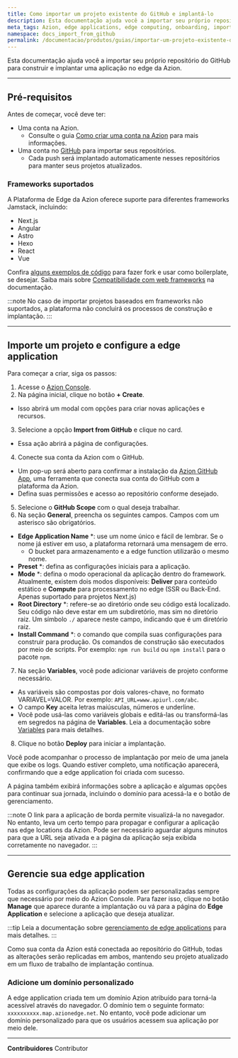 ```yaml
---
title: Como importar um projeto existente do GitHub e implantá-lo
description: Esta documentação ajuda você a importar seu próprio repositório do GitHub para construir e implantar uma aplicação no edge da Azion.
meta_tags: Azion, edge applications, edge computing, onboarding, importar do GitHub
namespace: docs_import_from_github
permalink: /documentacao/produtos/guias/importar-um-projeto-existente-do-github/
---
```


Esta documentação ajuda você a importar seu próprio repositório do GitHub para construir e implantar uma aplicação no edge da Azion.

---

## Pré-requisitos

Antes de começar, você deve ter:

- Uma conta na Azion.
    - Consulte o guia [Como criar uma conta na Azion](/pt-br/documentacao/produtos/contas/criar-uma-conta/) para mais informações.
- Uma conta no [GitHub](https://github.com/signup) para importar seus repositórios.
    - Cada push será implantado automaticamente nesses repositórios para manter seus projetos atualizados.

### Frameworks suportados

A Plataforma de Edge da Azion oferece suporte para diferentes frameworks Jamstack, incluindo:

- Next.js
- Angular
- Astro
- Hexo
- React
- Vue

Confira [alguns exemplos de código](https://github.com/aziontech/azion-samples/tree/dev/templates) para fazer fork e usar como boilerplate, se desejar. Saiba mais sobre [Compatibilidade com web frameworks](/pt-br/documentacao/produtos/devtools/azion-edge-runtime/compatibilidade-frameworks/) na documentação.

:::note
No caso de importar projetos baseados em frameworks não suportados, a plataforma não concluirá os processos de construção e implantação.
:::

---

## Importe um projeto e configure a edge application

Para começar a criar, siga os passos:

1. Acesse o [Azion Console](https://console.azion.com/).
2. Na página inicial, clique no botão **+ Create**.
- Isso abrirá um modal com opções para criar novas aplicações e recursos.
3. Selecione a opção **Import from GitHub** e clique no card.
- Essa ação abrirá a página de configurações.
4. Conecte sua conta da Azion com o GitHub.
- Um pop-up será aberto para confirmar a instalação da [Azion GitHub App](/pt-br/documentacao/produtos/guias/azion-github-app/), uma ferramenta que conecta sua conta do GitHub com a plataforma da Azion.
- Defina suas permissões e acesso ao repositório conforme desejado.
5. Selecione o **GitHub Scope** com o qual deseja trabalhar.
6. Na seção **General**, preencha os seguintes campos. Campos com um asterisco são obrigatórios.
- **Edge Application Name** *: use um nome único e fácil de lembrar. Se o nome já estiver em uso, a plataforma retornará uma mensagem de erro.
    - O bucket para armazenamento e a edge function utilizarão o mesmo nome.
- **Preset** *: defina as configurações iniciais para a aplicação.
- **Mode** *: defina o modo operacional da aplicação dentro do framework. Atualmente, existem dois modos disponíveis: **Deliver** para conteúdo estático e **Compute** para processamento no edge (SSR ou Back-End. Apenas suportado para projetos Next.js)
- **Root Directory** *: refere-se ao diretório onde seu código está localizado. Seu código não deve estar em um subdiretório, mas sim no diretório raiz. Um símbolo ``./`` aparece neste campo, indicando que é um diretório raiz.
- **Install Command** *: o comando que compila suas configurações para construir para produção. Os comandos de construção são executados por meio de scripts. Por exemplo: `npm run build` ou `npm install` para o pacote `npm`.
7. Na seção **Variables**, você pode adicionar variáveis de projeto conforme necessário.
- As variáveis são compostas por dois valores-chave, no formato VARIAVEL=VALOR. Por exemplo: `API_URL=www.apiurl.com/abc`.
- O campo **Key** aceita letras maiúsculas, números e underline.
- Você pode usá-las como variáveis globais e editá-las ou transformá-las em segredos na página de **Variables**. Leia a documentação sobre [Variables](/pt-br/documentacao/produtos/build/environment-variables/) para mais detalhes.
8. Clique no botão **Deploy** para iniciar a implantação.

Você pode acompanhar o processo de implantação por meio de uma janela que exibe os logs. Quando estiver completo, uma notificação aparecerá, confirmando que a edge application foi criada com sucesso.

A página também exibirá informações sobre a aplicação e algumas opções para continuar sua jornada, incluindo o domínio para acessá-la e o botão de gerenciamento.

:::note
O link para a aplicação de borda permite visualizá-la no navegador. No entanto, leva um certo tempo para propagar e configurar a aplicação nas edge locations da Azion. Pode ser necessário aguardar alguns minutos para que a URL seja ativada e a página da aplicação seja exibida corretamente no navegador.
:::

---

## Gerencie sua edge application

Todas as configurações da aplicação podem ser personalizadas sempre que necessário por meio do Azion Console. Para fazer isso, clique no botão **Manage** que aparece durante a implantação ou vá para a página do **Edge Application** e selecione a aplicação que deseja atualizar.

:::tip
Leia a documentação sobre [gerenciamento de edge applications](/pt-br/documentacao/produtos/build/edge-application/primeiros-passos/) para mais detalhes.
:::

Como sua conta da Azion está conectada ao repositório do GitHub, todas as alterações serão replicadas em ambos, mantendo seu projeto atualizado em um fluxo de trabalho de implantação contínua.

### Adicione um domínio personalizado

A edge application criada tem um domínio Azion atribuído para torná-la acessível através do navegador. O domínio tem o seguinte formato: `xxxxxxxxxx.map.azionedge.net`. No entanto, você pode adicionar um domínio personalizado para que os usuários acessem sua aplicação por meio dele.


<LinkButton link="/pt-br/documentacao/produtos/guias/configurar-dominio/" text="saiba mais sobre domínios" outlined /> 

---


**Contribuidores** <ContributorList>Contributor</ContributorList>
